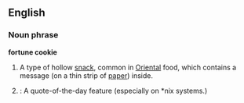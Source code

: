 ==English==

===Noun phrase===
'''fortune cookie'''
#A type of hollow [[snack]], common in [[Oriental]] food, which contains a message (on a thin strip of [[paper]]) inside.
#{{cattag|computing}}: A quote-of-the-day feature (especially on *nix systems.)

<!-- very funny. [[Category:Hollow things with messages inside]] -->
